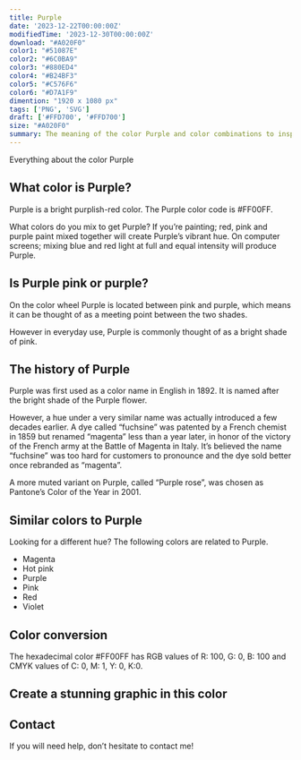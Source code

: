 ```yaml
---
title: Purple
date: '2023-12-22T00:00:00Z'
modifiedTime: '2023-12-30T00:00:00Z'
download: "#A020F0"
color1: "#51087E"
color2: "#6C0BA9"
color3: "#880ED4"
color4: "#B24BF3"
color5: "#C576F6"
color6: "#D7A1F9"
dimention: "1920 x 1080 px"
tags: ['PNG', 'SVG']
draft: ['#FFD700', '#FFD700']
size: "#A020F0"
summary: The meaning of the color Purple and color combinations to inspire your next design.
---
```


Everything about the color Purple

## What color is Purple?

Purple is a bright purplish-red color. The Purple color code is #FF00FF.

What colors do you mix to get Purple? If you’re painting; red, pink and purple paint mixed together will create Purple’s vibrant hue. On computer screens; mixing blue and red light at full and equal intensity will produce Purple.

## Is Purple pink or purple?

On the color wheel Purple is located between pink and purple, which means it can be thought of as a meeting point between the two shades.

However in everyday use, Purple is commonly thought of as a bright shade of pink.

## The history of Purple

Purple was first used as a color name in English in 1892. It is named after the bright shade of the Purple flower.

However, a hue under a very similar name was actually introduced a few decades earlier. A dye called “fuchsine” was patented by a French chemist in 1859 but renamed “magenta” less than a year later, in honor of the victory of the French army at the Battle of Magenta in Italy. It’s believed the name “fuchsine” was too hard for customers to pronounce and the dye sold better once rebranded as “magenta”.

A more muted variant on Purple, called “Purple rose”, was chosen as Pantone’s Color of the Year in 2001.

## Similar colors to Purple

Looking for a different hue? The following colors are related to Purple.

- Magenta
- Hot pink
- Purple
- Pink
- Red
- Violet

## Color conversion

The hexadecimal color #FF00FF has RGB values of R: 100, G: 0, B: 100 and CMYK values of C: 0, M: 1, Y: 0, K:0.

<Table
  headers={['TYPES', 'VALUE', 'CSS']}
  rows={[
    ['HEX', 'ff00ff', 'ff00ff'],
    ['RGB DECIMAL', '255, 0, 255', 'rgb(255,0,255)'],
    ['CMYK', '0, 100, 0, 0', '-'],
    ['HSL', '300°, 100, 50', 'hsl(300°, 100%, 50%)']
  ]}
/>

## Create a stunning graphic in this color

## Contact

If you will need help, don’t hesitate to contact me!
